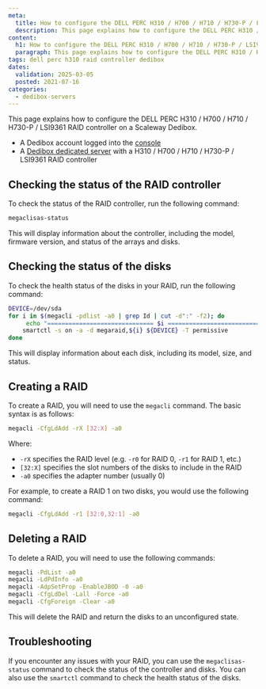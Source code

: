 ```yaml
---
meta:
  title: How to configure the DELL PERC H310 / H700 / H710 / H730-P / LSI9361 RAID controller
  description: This page explains how to configure the DELL PERC H310 / H700 / H710 / H730-P / LSI9361 RAID controller on a Scaleway Dedibox
content:
  h1: How to configure the DELL PERC H310 / H700 / H710 / H730-P / LSI9361 RAID controller
  paragraph: This page explains how to configure the DELL PERC H310 / H700 / H710 / H730-P / LSI9361 RAID controller
tags: dell perc h310 raid controller dedibox
dates:
  validation: 2025-03-05
  posted: 2021-07-16
categories:
  - dedibox-servers
---
```



This page explains how to configure the DELL PERC H310 / H700 / H710 / H730-P / LSI9361 RAID controller on a Scaleway Dedibox.

<Requirements />

- A Dedibox account logged into the [console](https://console.online.net)
- A [Dedibox dedicated server](https://www.scaleway.com/en/dedibox/) with a H310 / H700 / H710 / H730-P / LSI9361 RAID controller

## Checking the status of the RAID controller

To check the status of the RAID controller, run the following command:
```bash
megaclisas-status
```
This will display information about the controller, including the model, firmware version, and status of the arrays and disks.

## Checking the status of the disks

To check the health status of the disks in your RAID, run the following command:
```bash
DEVICE=/dev/sda
for i in $(megacli -pdlist -a0 | grep Id | cut -d":" -f2); do
     echo "============================== $i =============================="
    smartctl -s on -a -d megaraid,${i} ${DEVICE} -T permissive
done
```
This will display information about each disk, including its model, size, and status.

## Creating a RAID

To create a RAID, you will need to use the `megacli` command. The basic syntax is as follows:
  ```bash
  megacli -CfgLdAdd -rX [32:X] -a0
  ```
  Where:

  * `-rX` specifies the RAID level (e.g. `-r0` for RAID 0, `-r1` for RAID 1, etc.)
  * `[32:X]` specifies the slot numbers of the disks to include in the RAID
  * `-a0` specifies the adapter number (usually 0)

  For example, to create a RAID 1 on two disks, you would use the following command:
  ```bash
  megacli -CfgLdAdd -r1 [32:0,32:1] -a0
  ```

## Deleting a RAID

To delete a RAID, you will need to use the following commands:
```bash
megacli -PdList -a0
megacli -LdPdInfo -a0
megacli -AdpSetProp -EnableJBOD -0 -a0
megacli -CfgLdDel -Lall -Force -a0
megacli -CfgForeign -Clear -a0
```
This will delete the RAID and return the disks to an unconfigured state.

## Troubleshooting

If you encounter any issues with your RAID, you can use the `megaclisas-status` command to check the status of the controller and disks. You can also use the `smartctl` command to check the health status of the disks.

